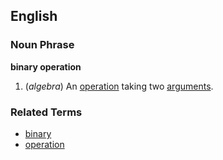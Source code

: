 ==English==

===Noun Phrase===
'''binary operation'''

# (''algebra'') An [[operation]] taking two [[argument]]s.


===Related Terms===
*[[binary]]
*[[operation]]